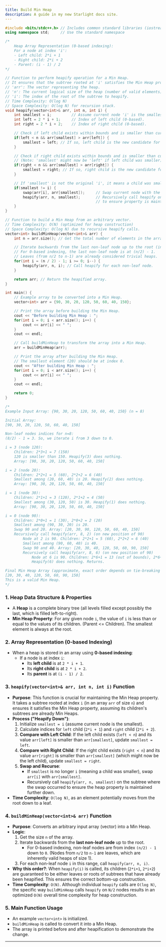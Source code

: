 ```yaml
---
title: Build Min Heap
description: A guide in my new Starlight docs site.
---
```


```cpp
#include <bits/stdc++.h> // Includes common standard libraries (iostream, vector, algorithm for swap)
using namespace std;     // Use the standard namespace

/*
    Heap Array Representation (0-based indexing):
    For a node at index 'i':
    - Left child: 2*i + 1
    - Right child: 2*i + 2
    - Parent: (i - 1) / 2
*/

// Function to perform heapify operation for a Min Heap.
// It ensures that the subtree rooted at 'i' satisfies the Min Heap property.
// 'arr': The vector representing the heap.
// 'n': The current logical size of the heap (number of valid elements).
// 'i': The index of the root of the subtree to heapify.
// Time Complexity: O(log N)
// Space Complexity: O(log N) for recursion stack.
void heapify(vector<int>& arr, int n, int i) {
    int smallest = i;         // Assume current node 'i' is the smallest.
    int left = 2 * i + 1;     // Index of left child (0-based).
    int right = 2 * i + 2;    // Index of right child (0-based).

    // Check if left child exists within bounds and is smaller than current 'smallest'.
    if(left < n && arr[smallest] > arr[left]) {
        smallest = left; // If so, left child is the new candidate for smallest.
    }

    // Check if right child exists within bounds and is smaller than current 'smallest'.
    // (Note: 'smallest' might now be 'left' if left child was smaller).
    if(right < n && arr[smallest] > arr[right]) {
        smallest = right; // If so, right child is the new candidate for smallest.
    }

    // If 'smallest' is not the original 'i', it means a child was smaller.
    if(smallest != i) {
        swap(arr[i], arr[smallest]);     // Swap current node with the smallest child.
        heapify(arr, n, smallest);       // Recursively call heapify on the affected subtree
                                         // to ensure property is maintained downwards.
    }
}

// Function to build a Min Heap from an arbitrary vector.
// Time Complexity: O(N) (optimized for heap construction)
// Space Complexity: O(log N) due to recursive heapify calls.
vector<int> buildMinHeap(vector<int>& arr) {
    int n = arr.size(); // Get the total number of elements in the array.

    // Iterate backwards from the last non-leaf node up to the root (index 0).
    // For 0-based indexing, the last non-leaf node is at (n/2) - 1.
    // Leaves (from n/2 to n-1) are already considered trivial heaps.
    for(int i = (n / 2) - 1; i >= 0; i--) {
        heapify(arr, n, i); // Call heapify for each non-leaf node.
    }

    return arr; // Return the heapified array.
}

int main() {
    // Example array to be converted into a Min Heap.
    vector<int> arr = {90, 30, 20, 120, 50, 60, 40, 150};

    // Print the array before building the Min Heap.
    cout << "Before building Min Heap : ";
    for(int i = 0; i < arr.size(); i++) {
        cout << arr[i] << " ";
    }
    cout << endl;

    // Call buildMinHeap to transform the array into a Min Heap.
    arr = buildMinHeap(arr);

    // Print the array after building the Min Heap.
    // The smallest element (20) should be at index 0.
    cout << "After building Min Heap : ";
    for(int i = 0; i < arr.size(); i++) {
        cout << arr[i] << " ";
    }
    cout << endl;

    return 0;
}

/*
Example Input Array: {90, 30, 20, 120, 50, 60, 40, 150} (n = 8)

Initial Array:
[90, 30, 20, 120, 50, 60, 40, 150]

Non-leaf nodes indices for n=8:
(8/2) - 1 = 3. So, we iterate i from 3 down to 0.

i = 3 (node 120):
    Children: 2*3+1 = 7 (150)
    120 is smaller than 150. Heapify(3) does nothing.
    Array: [90, 30, 20, 120, 50, 60, 40, 150]

i = 2 (node 20):
    Children: 2*2+1 = 5 (60), 2*2+2 = 6 (40)
    Smallest among (20, 60, 40) is 20. Heapify(2) does nothing.
    Array: [90, 30, 20, 120, 50, 60, 40, 150]

i = 1 (node 30):
    Children: 2*1+1 = 3 (120), 2*1+2 = 4 (50)
    Smallest among (30, 120, 50) is 30. Heapify(1) does nothing.
    Array: [90, 30, 20, 120, 50, 60, 40, 150]

i = 0 (node 90):
    Children: 2*0+1 = 1 (30), 2*0+2 = 2 (20)
    Smallest among (90, 30, 20) is 20.
    Swap 90 and 20. Array: [20, 30, 90, 120, 50, 60, 40, 150]
    Recursively call heapify(arr, 8, 2) (on new position of 90)
        Node at 2 is 90. Children: 2*2+1 = 5 (60), 2*2+2 = 6 (40)
        Smallest among (90, 60, 40) is 40.
        Swap 90 and 40. Array: [20, 30, 40, 120, 50, 60, 90, 150]
        Recursively call heapify(arr, 8, 6) (on new position of 90)
            Node at 6 is 90. Children: 2*6+1 = 13 (out of bounds), 2*6+2 = 14 (out of bounds)
            Heapify(6) does nothing. Returns.

Final Min Heap Array (approximate, exact order depends on tie-breaking rules and build process):
[20, 30, 40, 120, 50, 60, 90, 150]
This is a valid Min Heap.
*/
```

### 1\. Heap Data Structure & Properties

  * A **Heap** is a complete binary tree (all levels filled except possibly the last, which is filled left-to-right).
  * **Min Heap Property**: For any given node `i`, the value of `i` is less than or equal to the values of its children. (Parent \<= Children). The smallest element is always at the root.

### 2\. Array Representation (0-based Indexing)

  * When a heap is stored in an array using **0-based indexing**:
      * If a node is at index `i`:
          * Its **left child** is at `2 * i + 1`.
          * Its **right child** is at `2 * i + 2`.
          * Its **parent** is at `(i - 1) / 2`.

### 3\. `heapify(vector<int>& arr, int n, int i)` Function

  * **Purpose**: This function is crucial for maintaining the Min Heap property. It takes a subtree rooted at index `i` (in an array `arr` of size `n`) and ensures it satisfies the Min Heap property, assuming its children's subtrees are already Min Heaps.
  * **Process ("Heapify Down")**:
    1.  Initialize `smallest = i` (assume current node is the smallest).
    2.  Calculate indices for `left` child (`2*i + 1`) and `right` child (`2*i + 2`).
    3.  **Compare with Left Child**: If the left child exists (`left < n`) and its value `arr[left]` is smaller than `arr[smallest]`, update `smallest = left`.
    4.  **Compare with Right Child**: If the right child exists (`right < n`) and its value `arr[right]` is smaller than `arr[smallest]` (which might now be the left child), update `smallest = right`.
    5.  **Swap and Recurse**:
          * If `smallest` is no longer `i` (meaning a child was smaller), swap `arr[i]` with `arr[smallest]`.
          * Recursively call `heapify(arr, n, smallest)` on the subtree where the swap occurred to ensure the heap property is maintained further down.
  * **Time Complexity**: `O(log N)`, as an element potentially moves from the root down to a leaf.

### 4\. `buildMinHeap(vector<int>& arr)` Function

  * **Purpose**: Converts an arbitrary input array (vector) into a Min Heap.
  * **Logic**:
    1.  Get the size `n` of the array.
    2.  Iterate backwards from the **last non-leaf node** up to the root.
          * For 0-based indexing, non-leaf nodes are from index `(n/2) - 1` down to `0`. (Nodes from `n/2` to `n-1` are leaves, which are inherently valid heaps of size 1).
    3.  For each non-leaf node `i` in this range, call `heapify(arr, n, i)`.
  * **Why this order?**: When `heapify(i)` is called, its children (`2*i+1`, `2*i+2`) are guaranteed to be either leaves or roots of subtrees that have already been heapified. This ensures the correct bottom-up construction.
  * **Time Complexity**: `O(N)`. Although individual `heapify` calls are `O(log N)`, the specific way `buildMinHeap` calls `heapify` on `N/2` nodes results in an optimized `O(N)` overall time complexity for heap construction.

### 5\. Main Function Usage

  * An example `vector<int>` is initialized.
  * `buildMinHeap` is called to convert it into a Min Heap.
  * The array is printed before and after heapification to demonstrate the change.

-----

